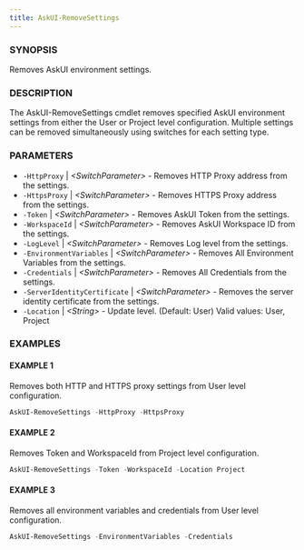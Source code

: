 ---
title: AskUI-RemoveSettings
---


### SYNOPSIS

Removes AskUI environment settings.

### DESCRIPTION

The AskUI-RemoveSettings cmdlet removes specified AskUI environment settings from either the User or Project level configuration.
Multiple settings can be removed simultaneously using switches for each setting type.

### PARAMETERS

- `-HttpProxy` | _&lt;SwitchParameter&gt;_ - Removes HTTP Proxy address from the settings. 
- `-HttpsProxy` | _&lt;SwitchParameter&gt;_ - Removes HTTPS Proxy address from the settings. 
- `-Token` | _&lt;SwitchParameter&gt;_ - Removes AskUI Token from the settings. 
- `-WorkspaceId` | _&lt;SwitchParameter&gt;_ - Removes AskUI Workspace ID from the settings. 
- `-LogLevel` | _&lt;SwitchParameter&gt;_ - Removes Log level from the settings. 
- `-EnvironmentVariables` | _&lt;SwitchParameter&gt;_ - Removes All Environment Variables from the settings. 
- `-Credentials` | _&lt;SwitchParameter&gt;_ - Removes All Credentials from the settings. 
- `-ServerIdentityCertificate` | _&lt;SwitchParameter&gt;_ - Removes the server identity certificate from the settings. 
- `-Location` | _&lt;String&gt;_ - Update level. (Default: User)
Valid values: User, Project

### EXAMPLES

#### EXAMPLE 1

Removes both HTTP and HTTPS proxy settings from User level configuration.

```powershell
AskUI-RemoveSettings -HttpProxy -HttpsProxy
```
 
#### EXAMPLE 2

Removes Token and WorkspaceId from Project level configuration.

```powershell
AskUI-RemoveSettings -Token -WorkspaceId -Location Project
```
 
#### EXAMPLE 3

Removes all environment variables and credentials from User level configuration.

```powershell
AskUI-RemoveSettings -EnvironmentVariables -Credentials
```

